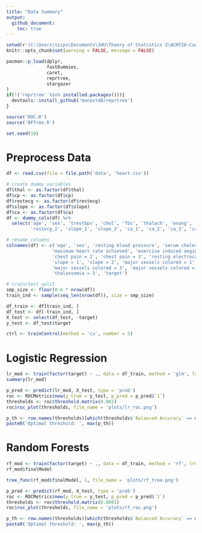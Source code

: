 ```yaml
---
title: "Data Summary"
output:
  github_document:
    toc: true
---
```


```r
setwd(r'(C:\Users\tzipo\Documents\JHU\Theory of Statistics 2\ACM726-CausalInference)')
knitr::opts_chunk$set(warning = FALSE, message = FALSE)
```

```r
pacman::p_load(dplyr,
               fastDummies,
               caret,
               reprtree,
               stargazer
)
if(!('reprtree' %in% installed.packages())){
  devtools::install_github('munoztd0/reprtree')
}

source('ROC.R')
source('RFTree.R')

set.seed(10)
```

# Preprocess Data
```r
df <- read.csv(file = file.path('data', 'heart.csv'))

# create dummy variables
df$thal <- as.factor(df$thal)
df$cp <- as.factor(df$cp)
df$restecg <- as.factor(df$restecg)
df$slope <- as.factor(df$slope)
df$ca <- as.factor(df$ca)
df <- dummy_cols(df) %>%
  select('age', 'sex', 'trestbps', 'chol', 'fbs', 'thalach', 'exang', 'oldpeak', 'cp_1', 'cp_2', 'cp_3', 'restecg_1',
         'restecg_2', 'slope_1', 'slope_2', 'ca_1', 'ca_2', 'ca_3', 'ca_4', 'thal_1', 'thal_2', 'thal_3', 'target')

# rename columns
colnames(df) <- c('age', 'sex', 'resting blood pressure', 'serum cholesterol', 'fasting blood sugar > 120 mg/dl',
                 'maximum heart rate achieved', 'exercise induced angina', 'oldpeak', 'chest pain = 1',
                 'chest pain = 2', 'chest pain = 3', 'resting electrocardiograph = 1', 'resting electrocardiograph = 2',
                 'slope = 1', 'slope = 2', 'major vessels colored = 1', 'major vessels colored = 2',
                 'major vessels colored = 3', 'major vessels colored = 4', 'thalassemia = 1', 'thalassemia = 2',
                 'thalassemia = 3', 'target')

# train/test split
smp_size <- floor(0.6 * nrow(df))
train_ind <- sample(seq_len(nrow(df)), size = smp_size)

df_train <- df[train_ind, ]
df_test <- df[-train_ind, ]
X_test <- select(df_test, -target)
y_test <- df_test$target

ctrl <- trainControl(method = 'cv', number = 5)
```

# Logistic Regression
```r
lr_mod <- train(factor(target) ~ ., data = df_train, method = 'glm', family = binomial(link = "logit"), trControl = ctrl)
summary(lr_mod)
```

```r
p_pred <- predict(lr_mod, X_test, type = 'prob')
roc <- ROCMetrics$new(y_true = y_test, p_pred = p_pred$`1`)
thresholds <- roc$threshold.matrix(0.001)
roc$roc_plot(thresholds, file_name = 'plots/lr_roc.png')

p_th <- row.names(thresholds)[which(thresholds$`Balanced Accuracy` == max(thresholds$`Balanced Accuracy`))]
paste0('Optimal threshold: ', max(p_th))
```

# Random Forests
```r
rf_mod <- train(factor(target) ~ ., data = df_train, method = 'rf', trControl = ctrl)
rf_mod$finalModel

tree_func(rf_mod$finalModel, 1, file_name = 'plots/rf_tree.png')
```

```r
p_pred <- predict(rf_mod, X_test, type = 'prob')
roc <- ROCMetrics$new(y_true = y_test, p_pred = p_pred$`1`)
thresholds <- roc$threshold.matrix(0.0001)
roc$roc_plot(thresholds, file_name = 'plots/rf_roc.png')

p_th <- row.names(thresholds)[which(thresholds$`Balanced Accuracy` == max(thresholds$`Balanced Accuracy`))]
paste0('Optimal threshold: ', max(p_th))
```
